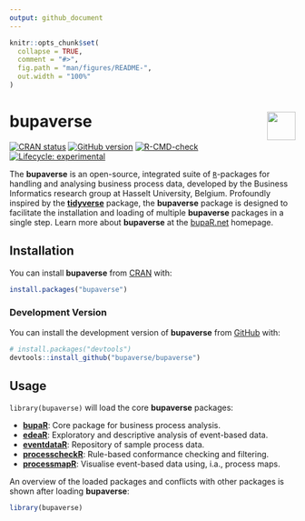 ```yaml
---
output: github_document
---
```


<!-- README.md is generated from README.Rmd. Please edit that file -->

```r
knitr::opts_chunk$set(
  collapse = TRUE,
  comment = "#>",
  fig.path = "man/figures/README-",
  out.width = "100%"
)
```

# bupaverse <a href="https://bupaverse.github.io/bupaverse/"><img src="man/figures/logo.png" align="right" height="50" /></a>

<!-- badges: start -->
[![CRAN status](https://www.r-pkg.org/badges/version/bupaverse)](https://CRAN.R-project.org/package=bupaverse)
[![GitHub version](https://img.shields.io/badge/GitHub-0.1.0-blue)](https://github.com/bupaverse/bupaverse)
[![R-CMD-check](https://github.com/bupaverse/bupaverse/actions/workflows/R-CMD-check.yaml/badge.svg)](https://github.com/bupaverse/bupaverse/actions/workflows/R-CMD-check.yaml)
[![Lifecycle: experimental](https://img.shields.io/badge/lifecycle-experimental-orange.svg)](https://lifecycle.r-lib.org/articles/stages.html#experimental)
<!-- badges: end -->

The **bupaverse** is an open-source, integrated suite of [`R`](https://www.r-project.org/)-packages for handling and
analysing business process data, developed by the Business Informatics research group at Hasselt University, Belgium.
Profoundly inspired by the [**tidyverse**](https://www.tidyverse.org/) package, the **bupaverse** package is designed to
facilitate the installation and loading of multiple **bupaverse** packages in a single step. Learn more about **bupaverse**
at the [bupaR.net](https://bupar.net/) homepage.

## Installation

You can install **bupaverse** from [CRAN](https://cran.r-project.org/) with:

```r
install.packages("bupaverse")
```

### Development Version

You can install the development version of **bupaverse** from [GitHub](https://github.com/) with:

```r
# install.packages("devtools")
devtools::install_github("bupaverse/bupaverse")
```

## Usage

`library(bupaverse)` will load the core **bupaverse** packages:

* [**bupaR**](https://bupaverse.github.io/bupaR/): Core package for business process analysis.
* [**edeaR**](https://bupaverse.github.io/edeaR/): Exploratory and descriptive analysis of event-based data.
* [**eventdataR**](https://bupaverse.github.io/eventdataR/): Repository of sample process data.
* [**processcheckR**](https://bupaverse.github.io/processcheckR/): Rule-based conformance checking and filtering.
* [**processmapR**](https://bupaverse.github.io/processmapR/): Visualise event-based data using, i.a., process maps.

An overview of the loaded packages and conflicts with other packages is shown after loading **bupaverse**:

```r
library(bupaverse)
```
